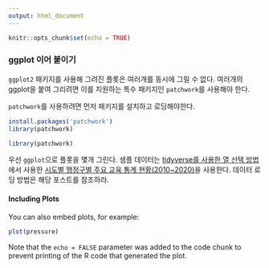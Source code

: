 ```yaml
---
output: html_document
---
```


```r
knitr::opts_chunk$set(echo = TRUE)
```

### ggplot 이어 붙이기

`ggplot2` 패키지를 사용해 그려진 플롯은 여러개를 동시에 그릴 수 없다. 여러개의 ggplot을 붙여 그리려면 이를 지원하는 특수 패키지인 `patchwork`를 사용해야 한다.

`patchwork`를 사용하려면 먼저 패키지를 설치하고 로딩해야한다. 

```r
install.packages('patchwork')
library(patchwork)
```

```r
library(patchwork)
```

우선 `ggplot`으로 플롯을 몇개 그린다. 샘플 데이터는 [tidyverse를 사용한 열 선택 방법](https://2stndard.tistory.com/22)에서 사용한 [시도별 행정구별 주요 교육 통계 현황(2010~2020)](https://kess.kedi.re.kr/post/6694057?itemCode=04&menuId=m_02_04_03_01)을 사용한다. 데이터 로딩 방법은 해당 포스트를 참조하라.





#### Including Plots

You can also embed plots, for example:

```r
plot(pressure)
```

Note that the `echo = FALSE` parameter was added to the code chunk to prevent printing of the R code that generated the plot.
